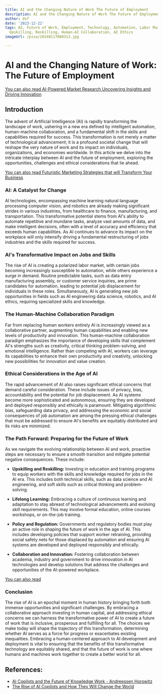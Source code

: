 ```yaml
---
title: AI and the Changing Nature of Work The Future of Employment
description: AI and the Changing Nature of Work The Future of Employment
author: Usf
date: '2023-12-22'
tags: AI, Future of Work, Employment, Technology, Automation, Labor Market, Job Displacement,
  Upskilling, Reskilling, Human-AI Collaboration, AI Ethics
imageUrl: /pixa/20240117080313.jpg

---
```

# AI and the Changing Nature  of Work: The Future of Employment

[You can also read  AI-Powered Market Research Uncovering Insights and Driving Innovation](AI-Powered%20Market%20Research%20Uncovering%20Insights%20and%20Driving%20Innovation)


## Introduction

The advent  of Artificial Intelligence (AI) is rapidly  transforming the landscape of work, ushering in a new  era defined by intelligent automation,  human-machine collaboration, and a fundamental  shift in the skills and capabilities required for success. This transformation is not merely a matter of technological advancement; it is a profound societal change  that will reshape the very nature of  work and its impact on individuals, organizations, and economies worldwide. In this article we delve into the intricate interplay between  AI and the future of employment, exploring the opportunities, challenges and ethical considerations that lie ahead.

[You can also read  Futuristic Marketing Strategies that will Transform Your Business](Futuristic%20Marketing%20Strategies%20that%20will%20Transform%20Your%20Business)


### AI: A  Catalyst for Change

AI  technologies, encompassing machine  learning natural language processing computer vision, and robotics are already making significant strides in various industries, from healthcare to finance, manufacturing, and transportation.  This transformative potential stems from AI's ability to automate repetitive and mundane tasks, analyze vast amounts of data, and make  intelligent  decisions, often with a level of accuracy and  efficiency that exceeds human capabilities. As AI continues to advance its impact  on the workplace will only intensify driving a fundamental restructuring of jobs industries and the skills required for success.

### AI's Transformative Impact  on Jobs and Skills

The  rise of AI is  creating a polarized labor  market, with  certain jobs becoming increasingly susceptible to automation, while others experience a surge in demand. Routine predictable tasks, such as data entry manufacturing assembly, or customer service inquiries, are prime candidates for automation, leading to potential job  displacement for individuals in these roles. Simultaneously,  AI is generating new  job opportunities in fields such as AI engineering data science, robotics, and  AI ethics,  requiring specialized skills and knowledge.

### The Human-Machine Collaboration Paradigm

Far from replacing human workers entirely AI  is increasingly viewed as a collaborative partner, augmenting human capabilities and enabling new levels of productivity and  innovation. This human-machine collaboration paradigm emphasizes the importance of developing skills that complement AI's strengths  such as creativity, critical  thinking problem-solving, and emotional intelligence. Rather than competing with  AI, workers can leverage its capabilities to enhance their own productivity and creativity, unlocking new possibilities for innovation  and value creation.

### Ethical Considerations  in the Age of AI

The rapid advancement of AI also raises significant ethical concerns that demand careful consideration. These include issues of privacy, bias, accountability and the potential for job displacement. As AI systems become more sophisticated and autonomous, ensuring they are developed  and deployed responsibly and ethically is paramount.  Mitigating algorithmic bias, safeguarding  data  privacy, and addressing the economic and social consequences of job automation are among the pressing ethical challenges that must be addressed to ensure AI's benefits are equitably distributed and its  risks are minimized.

### The Path Forward: Preparing  for the Future  of Work

As we navigate the evolving relationship between AI and work, proactive steps are necessary to ensure a smooth transition and mitigate potential negative consequences. These include:

- **Upskilling and Reskilling:**  Investing in education and  training programs to equip workers with the skills  and knowledge required for jobs in the AI era. This includes both technical skills, such as data science and  AI engineering, and  soft skills such  as critical thinking and problem-solving.

- **Lifelong Learning:** Embracing a culture of continuous learning  and adaptation to stay abreast of technological advancements and evolving skill requirements. This may involve formal education, online  courses workshops, or on-the-job training.

- **Policy and Regulation:** Governments  and  regulatory bodies must play an  active role in shaping the future of work in the age of AI. This includes developing  policies that  support worker retraining, providing social safety nets for  those  displaced by automation and ensuring AI systems are developed and deployed responsibly and ethically.

-  **Collaboration and Innovation:** Fostering collaboration between  academia, industry  and  government to  drive innovation in AI technologies and develop solutions that address the  challenges and  opportunities of the AI-powered workplace.

[You can also read ]()


### Conclusion

The rise of AI is an epochal moment in  human history  bringing forth both immense opportunities and significant challenges. By  embracing a collaborative approach investing in human capital, and addressing ethical concerns we can  harness the transformative power of AI to create a future of work that is inclusive, prosperous and fulfilling  for  all. The choices we make today will shape the trajectory of this transformation, determining whether  AI  serves as a force for progress  or exacerbates  existing inequalities. Embracing a human-centered approach to AI development and  deployment is vital  to ensuring that the  benefits of this transformative technology are equitably shared, and that the future of work is one where humans and machines work together to create a better world for all.

## References:
- [AI Copilots and the Future of Knowledge Work - Andreessen Horowitz](https://a16z.com/ai-copilots-and-the-future-of-knowledge-work/)
- [The Rise of AI Copilots and How They Will Change the World](https://www.linkedin.com/pulse/rise-ai-copilots-how-change-world-babelus-28xgf)
